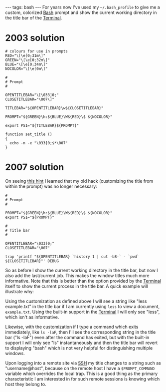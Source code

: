 ---
tags: bash
---
For years now I've used my <tt>~/.bash_profile</tt> to give me a custom, colorized [[Bash]] prompt and show the current working directory in the title bar of the [[Terminal]].

= 2003 solution =

<pre># colours for use in prompts
RED="\[\e[0;31m\]"
GREEN="\[\e[0;32m\]"
BLUE="\[\e[0;34m\]"
NOCOLOR="\[\e[0m\]"

#
# Prompt                                                
#

OPENTITLEBAR="\[\033]0;"
CLOSETITLEBAR="\007\]"

TITLEBAR="${OPENTITLEBAR}\w${CLOSETITLEBAR}"

PROMPT="${GREEN}\h:${BLUE}\W${RED}\$ ${NOCOLOR}"

export PS1="${TITLEBAR}${PROMPT}"

function set_title ()
{
  echo -n -e "\033]0;$*\007"
}</pre>

= 2007 solution =

On seeing [http://www.macosxhints.com/article.php?story=20070628002730528 this hint] I learned that my old hack (customizing the title from within the prompt) was no longer necessary:

<pre>#
# Prompt                                                
#

PROMPT="${GREEN}\h:${BLUE}\W${RED}\$ ${NOCOLOR}"
export PS1="${PROMPT}"

#
# Title bar
#

OPENTITLEBAR="\033]0;"
CLOSETITLEBAR="\007"

trap 'printf "${OPENTITLEBAR} `history 1 | cut -b8-` - `pwd` ${CLOSETITLEBAR}"' DEBUG</pre>

So as before I show the current working directory in the title bar, but now I also add the last/current job. This makes the window titles much more informative. Note that this is better than the option provided by the [[Terminal]] itself to show the current process in the title bar. A quick example will illustrate why:

Using the customization as defined above I will see a string like "less example.txt" in the title bar if I am currently using <tt>less</tt> to view a document, <tt>example.txt</tt>. Using the built-in support in the [[Terminal]] I will only see "less", which isn't as informative.

Likewise, with the customization if I type a command which exits immediately, like <tt>ls -laF</tt>, then I'll see the corresponding string in the title bar ("ls -laF") even after the command has exited, but with the built-in support I will only see "ls" instantaneously and then the title bar will revert to displaying "bash" which is not very helpful for distinguishing multiple windows.

Upon logging into a remote site via [[SSH]] my title changes to a string such as "username@host", because on the remote host I have a <tt>$PROMPT_COMMAND</tt> variable which overrides the local trap. This is a good thing as the primary characteristic I am interested in for such remote sessions is knowing which host they belong to.
